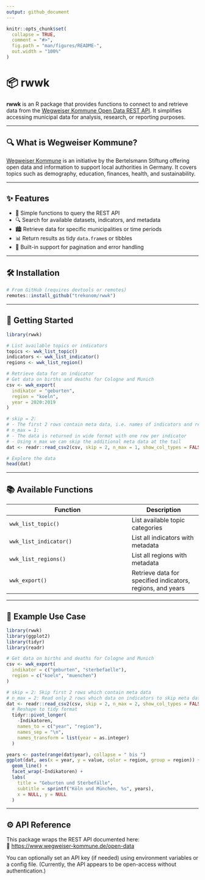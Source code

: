 ```yaml
---
output: github_document
---
```


<!-- README.md is generated from README.Rmd. Please edit that file -->

```r
knitr::opts_chunk$set(
  collapse = TRUE,
  comment = "#>",
  fig.path = "man/figures/README-",
  out.width = "100%"
)
```

# 📦 rwwk

**rwwk** is an R package that provides functions to connect to and retrieve data from the [Wegweiser Kommune Open Data REST API](https://www.wegweiser-kommune.de/open-data). It simplifies accessing municipal data for analysis, research, or reporting purposes.

---

## 🔍 What is Wegweiser Kommune?

[Wegweiser Kommune](https://www.wegweiser-kommune.de/) is an initiative by the Bertelsmann Stiftung offering open data and information to support local authorities in Germany. It covers topics such as demography, education, finances, health, and sustainability.

---

## ✨ Features

- 📡 Simple functions to query the REST API
- 🔍 Search for available datasets, indicators, and metadata
- 🏙 Retrieve data for specific municipalities or time periods
- 📊 Return results as tidy `data.frame`s or tibbles
- 🔄 Built-in support for pagination and error handling

---

## 🛠 Installation

```r
# From GitHub (requires devtools or remotes)
remotes::install_github("trekonom/rwwk")
```

---

## 🚀 Getting Started

```r
library(rwwk)

# List available topics or indicators
topics <- wwk_list_topic()
indicators <- wwk_list_indicator()
regions <- wwk_list_region()

# Retrieve data for an indicator
# Get data on births and deaths for Cologne and Munich
csv <- wwk_export(
  indikator = "geburten",
  region = "koeln",
  year = 2020:2019
)

# skip = 2: 
# - The first 2 rows contain meta data, i.e. names of indicators and regions
# n_max = 1: 
# - The data is returned in wide format with one row per indicator
# - Using n_max we can skip the additional meta data at the tail
dat <- readr::read_csv2(csv, skip = 2, n_max = 1, show_col_types = FALSE) 

# Explore the data
head(dat)
```

---

## 📚 Available Functions

| Function              | Description |
|-----------------------|-------------|
| `wwk_list_topic()`    | List available topic categories |
| `wwk_list_indicator()`| List all indicators with metadata |
| `wwk_list_regions()`  | List all regions with metadata |
| `wwk_export()`        | Retrieve data for specified indicators, regions, and years
---

## 🧪 Example Use Case

```r
library(rwwk)
library(ggplot2)
library(tidyr)
library(readr)

# Get data on births and deaths for Cologne and Munich
csv <- wwk_export(
  indikator = c("geburten", "sterbefaelle"),
  region = c("koeln", "muenchen")
)

# skip = 2: Skip first 2 rows which contain meta data
# n_max = 2: Read only 2 rows which data on indicators to skip meta data at the tail
dat <- readr::read_csv2(csv, skip = 2, n_max = 2, show_col_types = FALSE) |>
  # Reshape to tidy format
  tidyr::pivot_longer(
    -Indikatoren,
    names_to = c("year", "region"),
    names_sep = "\n",
    names_transform = list(year = as.integer)
  )

years <- paste(range(dat$year), collapse = " bis ")
ggplot(dat, aes(x = year, y = value, color = region, group = region)) +
  geom_line() +
  facet_wrap(~Indikatoren) +
  labs(
    title = "Geburten und Sterbefälle",
    subtitle = sprintf("Köln und München, %s", years),
    x = NULL, y = NULL
  )
```

---

## ⚙️ API Reference

This package wraps the REST API documented here:  
📖 [https://www.wegweiser-kommune.de/open-data](https://www.wegweiser-kommune.de/open-data)

You can optionally set an API key (if needed) using environment variables or a config file. (Currently, the API appears to be open-access without authentication.)
